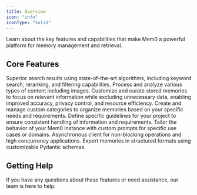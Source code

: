 ```yaml
---
title: Overview
icon: "info"
iconType: "solid"
---
```


Learn about the key features and capabilities that make Mem0 a powerful platform for memory management and retrieval.

## Core Features

<CardGroup>
  <Card title="Advanced Retrieval" icon="magnifying-glass" href="/features/advanced-retrieval">
    Superior search results using state-of-the-art algorithms, including keyword search, reranking, and filtering capabilities.
  </Card>
  <Card title="Multimodal Support" icon="photo-film" href="/features/multimodal-support">
    Process and analyze various types of content including images.
  </Card>
  <Card title="Memory Customization" icon="filter" href="/features/selective-memory">
    Customize and curate stored memories to focus on relevant information while excluding unnecessary data, enabling improved accuracy, privacy control, and resource efficiency.
  </Card>
  <Card title="Custom Categories" icon="tags" href="/features/custom-categories">
    Create and manage custom categories to organize memories based on your specific needs and requirements.
  </Card>
  <Card title="Custom Instructions" icon="list-check" href="/features/custom-instructions">
    Define specific guidelines for your project to ensure consistent handling of information and requirements.
  </Card>
  <Card title="Direct Import" icon="message-bot" href="/features/direct-import">
    Tailor the behavior of your Mem0 instance with custom prompts for specific use cases or domains.
  </Card>
  <Card title="Async Client" icon="bolt" href="/features/async-client">
    Asynchronous client for non-blocking operations and high concurrency applications.
  </Card>
  <Card title="Memory Export" icon="file-export" href="/features/memory-export">
    Export memories in structured formats using customizable Pydantic schemas.
  </Card>
</CardGroup>

## Getting Help

If you have any questions about these features or need assistance, our team is here to help:

<Snippet file="get-help.mdx" />
